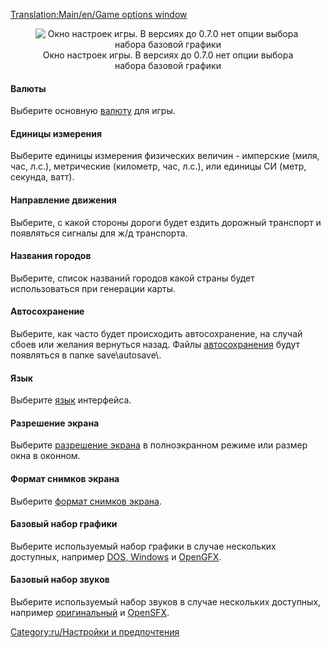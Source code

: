 {{ru/Необходимо сделать|поправить ссылки после перевода соответствующих страниц}}
[[Translation:Main/en/Game options window]]{{en/-}}{{ru/Оглавление}}
<center>[[File:ru/game options.png|center|none|frame|Окно настроек игры. В версиях до 0.7.0 нет опции выбора набора базовой графики]]</center>

====Валюты====
Выберите основную [[Main/en/Currency|валюту]] для игры.

====Единицы измерения====
Выберите единицы измерения физических величин - имперские (миля, час, л.с.), метрические (километр, час, л.с.), или единицы СИ (метр, секунда, ватт).

====Направление движения====
Выберите, с какой стороны дороги будет ездить дорожный транспорт и появляться сигналы для ж/д транспорта.

====Названия городов====
Выберите, список названий городов какой страны будет использоваться при генерации карты.

====Автосохранение====
Выберите, как часто будет происходить автосохранение, на случай сбоев или желания вернуться назад. Файлы [[Main/en/Autosave|автосохранения]] будут появляться в папке save\autosave\.

====Язык====
Выберите [[Main/en/language|язык]] интерфейса.

====Разрешение экрана====
Выберите [[Main/en/Resolution|разрешение экрана]] в полноэкранном режиме или размер окна в оконном.

====Формат снимков экрана====
Выберите [[Main/en/screenshot format|формат снимков экрана]].

====Базовый набор графики====
Выберите используемый набор графики в случае нескольких доступных, например [[Main/en/Installation FAQ#What files do I need from TTD.3F|DOS, Windows]] и [[Main/en/Graphics Replacement|OpenGFX]].

====Базовый набор звуков====
Выберите используемый набор звуков в случае нескольких доступных, например [[Main/en/Installation FAQ#What files do I need from TTD.3F|оригинальный]] и [[Main/en/Sound Effects Replacement|OpenSFX]].


[[Category:ru/Настройки и предпочтения]]